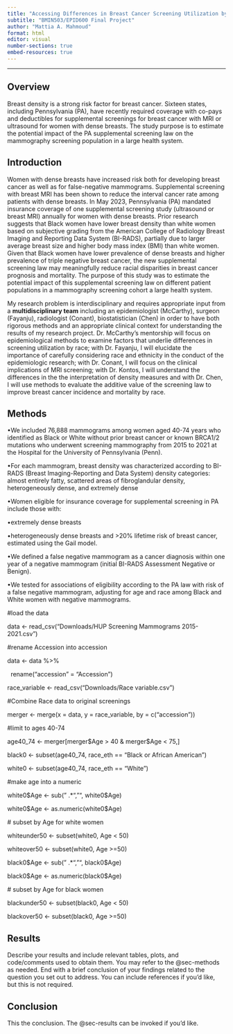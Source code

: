 ```yaml
---
title: "Accessing Differences in Breast Cancer Screening Utilization by Race"
subtitle: "BMIN503/EPID600 Final Project"
author: "Mattia A. Mahmoud"
format: html
editor: visual
number-sections: true
embed-resources: true
---
```


------------------------------------------------------------------------

## Overview {#sec-overview}

Breast density is a strong risk factor for breast cancer. Sixteen states, including Pennsylvania (PA), have recently required coverage with co-pays and deductibles for supplemental screenings for breast cancer with MRI or ultrasound for women with dense breasts. The study purpose is to estimate the potential impact of the PA supplemental screening law on the mammography screening population in a large health system. 

## Introduction {#sec-introduction}

Women with dense breasts have increased risk both for developing breast cancer as well as for false-negative mammograms. Supplemental screening with breast MRI has been shown to reduce the interval cancer rate among patients with dense breasts. In May 2023, Pennsylvania (PA) mandated insurance coverage of one supplemental screening study (ultrasound or breast MRI) annually for women with dense breasts. Prior research suggests that Black women have lower breast density than white women based on subjective grading from the American College of Radiology Breast Imaging and Reporting Data System (BI-RADS), partially due to larger average breast size and higher body mass index (BMI) than white women. Given that Black women have lower prevalence of dense breasts and higher prevalence of triple negative breast cancer, the new supplemental screening law may meaningfully reduce racial disparities in breast cancer prognosis and mortality. The purpose of this study was to estimate the potential impact of this supplemental screening law on different patient populations in a mammography screening cohort a large health system.

My research problem is interdisciplinary and requires appropriate input from a **multidisciplinary team** including an epidemiologist (McCarthy), surgeon (Fayanju), radiologist (Conant), biostatistician (Chen) in order to have both rigorous methods and an appropriate clinical context for understanding the results of my research project. Dr. McCarthy's mentorship will focus on epidemiological methods to examine factors that underlie differences in screening utilization by race; with Dr. Fayanju, I will elucidate the importance of carefully considering race and ethnicity in the conduct of the epidemiologic research; with Dr. Conant, I will focus on the clinical implications of MRI screening; with Dr. Kontos, I will understand the differences in the the interpretation of density measures and with Dr. Chen, I will use methods to evaluate the additive value of the screening law to improve breast cancer incidence and mortality by race.

## Methods {#sec-methods}

•We included 76,888 mammograms among women aged 40-74 years who identified as Black or White without prior breast cancer or known BRCA1/2 mutations who underwent screening mammography from 2015 to 2021 at the Hospital for the University of Pennsylvania (Penn).

•For each mammogram, breast density was characterized according to BI-RADS (Breast Imaging-Reporting and Data System) density categories: almost entirely fatty, scattered areas of fibroglandular density, heterogeneously dense, and extremely dense

•Women eligible for insurance coverage for supplemental screening in PA include those with:

•extremely dense breasts 

•heterogeneously dense breasts and \>20% lifetime risk of breast cancer, estimated using the Gail model.

•We defined a false negative mammogram as a cancer diagnosis within one year of a negative mammogram (initial BI-RADS Assessment Negative or Benign). 

•We tested for associations of eligibility according to the PA law with risk of a false negative mammogram, adjusting for age and race among Black and White women with negative mammograms.

#load the data

data \<- read_csv("Downloads/HUP Screening Mammograms 2015-2021.csv")

#rename Accession into accession

data \<- data %\>% 

  rename("accession" = "Accession")

race_variable \<- read_csv("Downloads/Race variable.csv")

#Combine Race data to original screenings

merger \<- merge(x = data, y = race_variable, by = c("accession"))

#limit to ages 40-74

age40_74 \<- merger\[merger\$Age \> 40 & merger\$Age \< 75,\]

black0 \<- subset(age40_74, race_eth == "Black or African American")

white0 \<- subset(age40_74, race_eth == "White")

#make age into a numeric

white0\$Age \<- sub(" .\*","", white0\$Age)

white0\$Age \<- as.numeric(white0\$Age)

\# subset by Age for white women

whiteunder50 \<- subset(white0, Age \< 50)

whiteover50 \<- subset(white0, Age \>=50)

black0\$Age \<- sub(" .\*","", black0\$Age)

black0\$Age \<- as.numeric(black0\$Age)

\# subset by Age for black women

blackunder50 \<- subset(black0, Age \< 50)

blackover50 \<- subset(black0, Age \>=50)

## Results {#sec-results}

Describe your results and include relevant tables, plots, and code/comments used to obtain them. You may refer to the @sec-methods as needed. End with a brief conclusion of your findings related to the question you set out to address. You can include references if you'd like, but this is not required.

## Conclusion

This the conclusion. The @sec-results can be invoked if you'd like.
